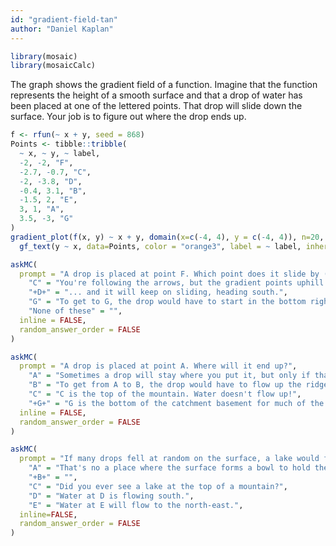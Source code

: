 ```yaml
---
id: "gradient-field-tan"
author: "Daniel Kaplan"
---
```


```r

library(mosaic)
library(mosaicCalc)
```


The graph shows the gradient field of a function. Imagine that the function represents the height of a smooth surface and that a drop of water has been placed at one of the lettered points. That drop will slide down the surface. Your job is to figure out where the drop ends up.

```r
f <- rfun(~ x + y, seed = 868)
Points <- tibble::tribble(
  ~ x, ~ y, ~ label,
  -2, -2, "F", 
  -2.7, -0.7, "C",
  -2, -3.8, "D",
  -0.4, 3.1, "B",
  -1.5, 2, "E",
  3, 1, "A",
  3.5, -3, "G"
)
gradient_plot(f(x, y) ~ x + y, domain(x=c(-4, 4), y = c(-4, 4)), n=20, alpha=1) %>%
  gf_text(y ~ x, data=Points, color = "orange3", label = ~ label, inherit=FALSE)
```

```r
askMC(
  prompt = "A drop is placed at point F. Which point does it slide by (or stop at)?",
    "C" = "You're following the arrows, but the gradient points uphill.",
    "+D+" = "... and it will keep on sliding, heading south.",
    "G" = "To get to G, the drop would have to start in the bottom right of the terrain.",
    "None of these" = "",
  inline = FALSE,
  random_answer_order = FALSE
)
```

```r
askMC(
  prompt = "A drop is placed at point A. Where will it end up?",
    "A" = "Sometimes a drop will stay where you put it, but only if that place is flat. Clearly the function near A is not flat: the gradient has a non-zero length.",
    "B" = "To get from A to B, the drop would have to flow up the ridge that lies between them.",
    "C" = "C is the top of the mountain. Water doesn't flow up!",
    "+G+" = "G is the bottom of the catchment basement for much of the right side of the map.",
  inline = FALSE,
  random_answer_order = FALSE
)
```

```r
askMC(
  prompt = "If many drops fell at random on the surface, a lake would form at one of these points. Which one?",
    "A" = "That's no a place where the surface forms a bowl to hold the lake, Water at A will flow to the east.",
    "+B+" = "",
    "C" = "Did you ever see a lake at the top of a mountain?",
    "D" = "Water at D is flowing south.",
    "E" = "Water at E will flow to the north-east.",
  inline=FALSE,
  random_answer_order = FALSE
)
```

